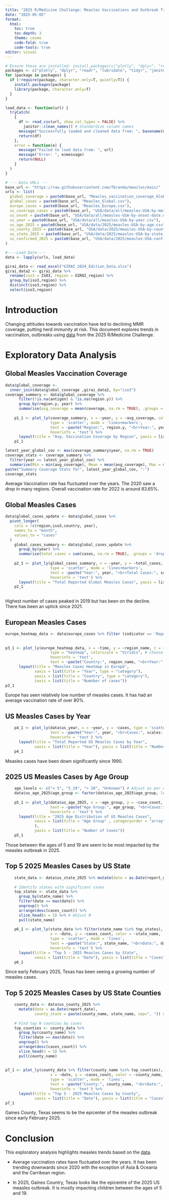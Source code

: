 ```yaml
---
title: "2025 R/Medicine Challenge: Measles Vaccinations and Outbreak Trends"
date: "2025-05-05"
format:
  html:
    toc: true
    toc-depth: 3
    theme: cosmo
    code-fold: true
    code-tools: true
editor: visual
---
```


```r
# Ensure these are installed: install.packages(c("plotly", "dplyr", "readr", "lubridate", "tidyr", "janitor", "scales", "DT"))
packages <- c("plotly", "dplyr", "readr", "lubridate", "tidyr", "janitor", "scales", "DT",'readxl')
for (package in packages) {
  if (!require(package, character.only=T, quietly=T)) {
    install.packages(package)
    library(package, character.only=T)
  }
}
```

```r
load_data <- function(url) {
  tryCatch(
    {
      df <- read_csv(url, show_col_types = FALSE) %>%
        janitor::clean_names() # Standardize column names
      message("Successfully loaded and cleaned data from: ", basename(url))
      return(df)
    },
    error = function(e) {
      message("Failed to load data from: ", url)
      message("Error: ", e$message)
      return(NULL)
    }
  )
}

# --- Data URLs ---
base_url <- "https://raw.githubusercontent.com/fbranda/measles/main/"
urls <- list(
  global_coverage = paste0(base_url, "Measles_vaccination_coverage_Global.csv"),
  global_cases = paste0(base_url, "Measles_Global.csv"),
  europe_cases = paste0(base_url, "Measles_Europe.csv"),
  us_coverage_cases = paste0(base_url, "USA/data/all/measles-USA-by-mmr-coverage.csv"),
  us_onset = paste0(base_url, "USA/data/all/measles-USA-by-onset-date.csv"),
  us_year = paste0(base_url, "USA/data/all/measles-USA-by-year.csv"),
  us_age_2025 = paste0(base_url, "USA/data/2025/measles-USA-by-age.csv"),
  us_county_2025 = paste0(base_url, "USA/data/2025/measles-USA-by-county-timeline.csv"),
  us_state_2025 = paste0(base_url, "USA/data/2025/measles-USA-by-state-timeline.csv"),
  us_confirmed_2025 = paste0(base_url, "USA/data/2025/measles-USA-confirmed-cases.csv")
)

#----Load Data----
data <- lapply(urls, load_data)

girai_data <- read_excel("GIRAI_2024_Edition_Data.xlsx")
girai_data2 <- girai_data %>%
  rename(iso3 = ISO3, region = GIRAI_region) %>%
  group_by(iso3,region) %>%
  distinct(iso3,region) %>%
  select(iso3,region)
```

# Introduction

Changing attitudes towards vaccination have led to declining MMR coverage, putting herd immunity at risk. This document explores trends in vaccination, outbreaks using [data](https://github.com/fbranda/measles) from the 2025 R/Medicine Challenge.

# Exploratory Data Analysis

## Global Measles Vaccination Coverage

```r
data$global_coverage <- 
  inner_join(data$global_coverage ,girai_data2, by="iso3")
coverage_summary <- data$global_coverage %>%
      filter(!is.na(antigen) & !is.na(region.y)) %>%
      group_by(region.y, year) %>%
      summarise(avg_coverage = mean(coverage, na.rm = TRUE), .groups = 'drop')
    
    p1_1 <- plot_ly(coverage_summary, x = ~year, y = ~avg_coverage, color = ~region.y,
                    type = 'scatter', mode = 'lines+markers',
                    text = ~paste("Region:", region.y, "<br>Year:", year, "<br>Coverage:", round(avg_coverage, 1), "%"),
                    hoverinfo = 'text') %>%
      layout(title = "Avg. Vaccination Coverage by Region", yaxis = list(range = c(0,100), title="Avg Coverage (%)"), xaxis = list(title="Year"))
    p1_1
```

```r
latest_year_global_cov <- max(coverage_summary$year, na.rm = TRUE)
coverage_stats <- coverage_summary %>%
  filter(year == latest_year_global_cov) %>%
  summarise(Min = min(avg_coverage), Mean = mean(avg_coverage), Max = max(avg_coverage))
paste("Summary Coverage Stats for", latest_year_global_cov, ":")
coverage_stats

```

Average Vaccination rate has fluctuated over the years. The 2020 saw a drop in many regions. Overall vaccination rate for 2022 is around 83.65%.

## Global Measles Cases

```r
data$global_cases_update <- data$global_cases %>% 
  pivot_longer(
    cols = !c(region,iso3,country, year), 
    names_to = "month", 
    values_to = "cases"
  )
    global_cases_summary <- data$global_cases_update %>%
      group_by(year) %>%
      summarise(total_cases = sum(cases, na.rm = TRUE), .groups = 'drop')
    
    p2_1 <- plot_ly(global_cases_summary, x = ~year, y = ~total_cases,
                    type = 'scatter', mode = 'lines+markers',
                    text = ~paste("Year:", year, "<br>Total Cases:", scales::comma(total_cases)),
                    hoverinfo = 'text') %>%
      layout(title = "Total Reported Global Measles Cases", yaxis = list(title="Total Cases"), xaxis = list(title="Year")) 
    p2_1
  
```

Highest number of cases peaked in 2019 but has been on the decline. There has been an uptick since 2021.

## European Measles Cases

```r
europe_heatmap_data <- data$europe_cases %>% filter (indicator == 'Reported confirmed cases', !region_name %in% c('EU/EEA (without UK)','EU/EEA (with UK until 2019)'))
      
    
p3_1 <- plot_ly(europe_heatmap_data, x = ~time, y = ~region_name, z = ~num_value,
                    type = "heatmap", colorscale = "Viridis", # Choose a colorscale
                    hoverinfo = 'text',
                    text = ~paste("Country:", region_name, "<br>Year:", time, "<br>Cases:", num_value)) %>%
      layout(title = "Measles Cases Heatmap in Europe",
             xaxis = list(title = "Year", type = "category"),
             yaxis = list(title = "Country", type = "category"),
             zaxis = list(title = "Numnber of cases"))
p3_1


```

Europe has seen relatively low number of measles cases. It has had an average vaccination rate of over 80%.

## US Measles Cases by Year

```r
    p4_1 <- plot_ly(data$us_year, x = ~year, y = ~cases, type = 'scatter', mode = 'lines+markers',
                    text = ~paste("Year:", year, "<br>Cases:", scales::comma(cases)),
                    hoverinfo = 'text') %>%
      layout(title = "Total Reported US Measles Cases by Year",
             xaxis = list(title = "Year"), yaxis = list(title = "Number of Cases"))
    p4_1
```

Measles cases have been down significantly since 1990.

## 2025 US Measles Cases by Age Group

```r
    age_levels <- c("< 5", "5_19", "> 20", "Unknown") # Adjust as per data
    data$us_age_2025$age_group <- factor(data$us_age_2025$age_group, levels = age_levels)
    
    p5_1 <- plot_ly(data$us_age_2025, x = ~age_group, y = ~case_count, type = 'bar',
                    text = ~paste("Age Group:", age_group, "<br>Cases:", case_count),
                    hoverinfo = 'text') %>%
      layout(title = "2025 Age Distribution of US Measles Cases",
             xaxis = list(title = "Age Group" , categoryorder = "array", categoryarray = ~levels(age_group) # Use if factor
             ),
             yaxis = list(title = "Number of Cases"))
    p5_1
```

Those between the ages of 5 and 19 are seem to be most impacted by the measles outbreak in 2025.

## Top 5 2025 Measles Cases by US State

```r
    state_data <- data$us_state_2025 %>% mutate(date = as.Date(report_date))
    
    # Identify states with significant cases
    top_states <- state_data %>%
      group_by(state_name) %>%
      filter(date == max(date)) %>%
      ungroup() %>%
      arrange(desc(cases_count)) %>%
      slice_head(n = 5) %>% # Adjust N
      pull(state_name)
    
    p6_1 <- plot_ly(state_data %>% filter(state_name %in% top_states),
                    x = ~date, y = ~cases_count, color = ~state_name,
                    type = 'scatter', mode = 'lines',
                    text = ~paste("State:", state_name, "<br>Date:", date, "<br>Cases:", cases_count),
                    hoverinfo = 'text') %>%
      layout(title = "Top 5 - 2025 Measles Cases by State",
             xaxis = list(title = "Date"), yaxis = list(title = "Cases"))
    p6_1
```

Since early February 2025, Texas has been seeing a growing number of measles cases.

## Top 5 2025 Measles Cases by US State Counties

```r
    county_data <- data$us_county_2025 %>%
      mutate(date = as.Date(report_date),
             county_state = paste(county_name, state_name, sep=", ")) # Unique identifier
    
    # Find top N counties by cases
    top_counties <- county_data %>%
      group_by(county_name) %>%
      filter(date == max(date)) %>%
      ungroup() %>%
      arrange(desc(cases_count)) %>%
      slice_head(n = 5) %>%
      pull(county_name)
    
    
p7_1 <- plot_ly(county_data %>% filter(county_name %in% top_counties),
                    x = ~date, y = ~cases_count, color = ~county_name,
                    type = 'scatter', mode = 'lines',
                    text = ~paste("County:", county_name, "<br>Date:", date, "<br>Cases:", cases_count),
                    hoverinfo = 'text') %>%
      layout(title = "Top 5 - 2025 Measles Cases by County",
             xaxis = list(title = "Date"), yaxis = list(title = "Cases"))
p7_1
```

Gaines County, Texas seems to be the epicenter of the measles outbreak since early February 2025.

# Conclusion

This exploratory analysis highlights measles trends based on the [data](https://github.com/fbranda/measles).

-   Average vaccination rates have fluctuated over the years. It has been trending downwards since 2020 with the exception of Asia & Oceania and the Carribean region.

-   In 2025, Gaines Country, Texas looks like the epicentre of the 2025 US measles outbreak. It is mostly impacting children between the ages of 5 and 19.

